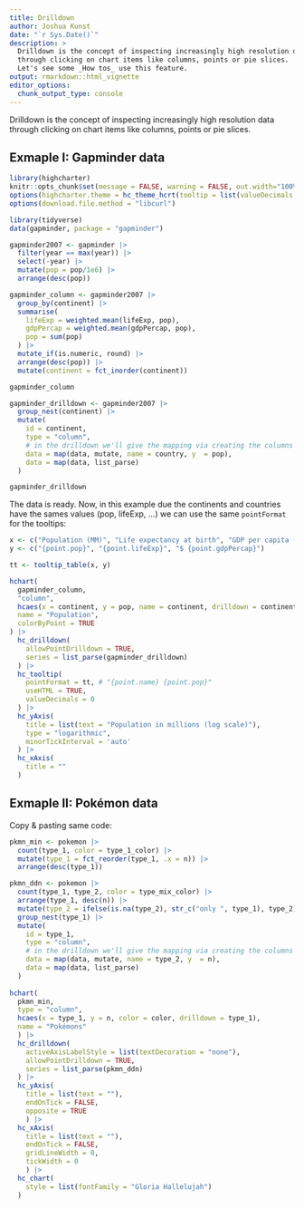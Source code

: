 ```yaml
---
title: Drilldown
author: Joshua Kunst
date: "`r Sys.Date()`"
description: >
  Drilldown is the concept of inspecting increasingly high resolution data
  through clicking on chart items like columns, points or pie slices. 
  Let's see some _How tos_ use this feature.
output: rmarkdown::html_vignette
editor_options: 
  chunk_output_type: console
---
```


<script>
$(document).ready(function(){ 
  el = $(".page-header > h1")
  icon = "arrow-down"
  text = el.text()
  text_new = "<span class=\"fa fa-" + icon  + "\"></span> " + text
  el.html(text_new) 
}) ;
</script>

Drilldown is the concept of inspecting increasingly high resolution data
through clicking on chart items like columns, points or pie slices.

## Exmaple I: Gapminder data

```r
library(highcharter)
knitr::opts_chunk$set(message = FALSE, warning = FALSE, out.width="100%")
options(highcharter.theme = hc_theme_hcrt(tooltip = list(valueDecimals = 2)))
options(download.file.method = "libcurl")
```


```r
library(tidyverse)
data(gapminder, package = "gapminder")

gapminder2007 <- gapminder |> 
  filter(year == max(year)) |> 
  select(-year) |> 
  mutate(pop = pop/1e6) |> 
  arrange(desc(pop))

gapminder_column <- gapminder2007 |>
  group_by(continent) |> 
  summarise(
    lifeExp = weighted.mean(lifeExp, pop),
    gdpPercap = weighted.mean(gdpPercap, pop),
    pop = sum(pop)
  ) |> 
  mutate_if(is.numeric, round) |> 
  arrange(desc(pop)) |> 
  mutate(continent = fct_inorder(continent))

gapminder_column

gapminder_drilldown <- gapminder2007 |> 
  group_nest(continent) |> 
  mutate(
    id = continent,
    type = "column",
    # in the drilldown we'll give the mapping via creating the columns
    data = map(data, mutate, name = country, y  = pop),
    data = map(data, list_parse)
  )

gapminder_drilldown
```

The data is ready. Now, in this example due the continents and countries have
the sames values (pop, lifeExp, ...) we can use the same `pointFormat` for 
the tooltips:


```r
x <- c("Population (MM)", "Life expectancy at birth", "GDP per capita (US$)")
y <- c("{point.pop}", "{point.lifeExp}", "$ {point.gdpPercap}")

tt <- tooltip_table(x, y)

hchart(
  gapminder_column,
  "column",
  hcaes(x = continent, y = pop, name = continent, drilldown = continent),
  name = "Population",
  colorByPoint = TRUE
) |> 
  hc_drilldown(
    allowPointDrilldown = TRUE,
    series = list_parse(gapminder_drilldown)
  ) |> 
  hc_tooltip(
    pointFormat = tt, # "{point.name} {point.pop}"
    useHTML = TRUE,
    valueDecimals = 0
  ) |> 
  hc_yAxis(
    title = list(text = "Population in millions (log scale)"),
    type = "logarithmic",
    minorTickInterval = 'auto'
  ) |> 
  hc_xAxis(
    title = ""
  )
```

## Exmaple II: Pokémon data

Copy & pasting same code:

```r
pkmn_min <- pokemon |> 
  count(type_1, color = type_1_color) |> 
  mutate(type_1 = fct_reorder(type_1, .x = n)) |> 
  arrange(desc(type_1))

pkmn_ddn <- pokemon |> 
  count(type_1, type_2, color = type_mix_color) |> 
  arrange(type_1, desc(n)) |> 
  mutate(type_2 = ifelse(is.na(type_2), str_c("only ", type_1), type_2)) |> 
  group_nest(type_1) |> 
  mutate(
    id = type_1,
    type = "column",
    # in the drilldown we'll give the mapping via creating the columns
    data = map(data, mutate, name = type_2, y  = n),
    data = map(data, list_parse)
  )
  
hchart(
  pkmn_min, 
  type = "column",
  hcaes(x = type_1, y = n, color = color, drilldown = type_1),
  name = "Pokémons"
  ) |> 
  hc_drilldown(
    activeAxisLabelStyle = list(textDecoration = "none"),
    allowPointDrilldown = TRUE,
    series = list_parse(pkmn_ddn)
  ) |> 
  hc_yAxis(
    title = list(text = ""),
    endOnTick = FALSE,
    opposite = TRUE
    ) |>
  hc_xAxis(
    title = list(text = ""),
    endOnTick = FALSE,
    gridLineWidth = 0,
    tickWidth = 0
    ) |> 
  hc_chart(
    style = list(fontFamily = "Gloria Hallelujah")
  ) 
```

